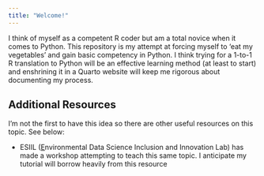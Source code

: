 ```yaml
---
title: "Welcome!"
---
```


I think of myself as a competent R coder but am a total novice when it comes to Python. This repository is my attempt at forcing myself to 'eat my vegetables' and gain basic competency in Python. I think trying for a 1-to-1 R translation to Python will be an effective learning method (at least to start) and enshrining it in a Quarto website will keep me rigorous about documenting my process.

## Additional Resources

I'm not the first to have this idea so there are other useful resources on this topic. See below:

- ESIIL (<u>E</u>nvironmental Data Science Inclusion and Innovation Lab) has made a workshop attempting to teach this same topic. I anticipate my tutorial will borrow heavily from this resource


